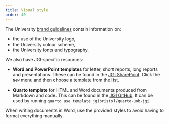 ```yaml
---
title: Visual style
order: 40
---
```


The University [brand guidelines](https://uob.sharepoint.com/sites/marketing/SitePages/Brand-guidlines.aspx) contain information on:

- the use of the University logo,
- the University colour scheme,
- the University fonts and typography.

We also have JGI-specific resources:

- **Word and PowerPoint templates** for letter, short reports, long reports and presentations.
  These can be found in the [JGI SharePoint](https://uob.sharepoint.com/teams/grp-jeangoldinginstituteteam/Shared%20Documents/Forms/All.aspx).
  Click the `New` menu and then choose a template from the list.
  
- **Quarto template** for HTML and Word documents produced from Markdown and code.
  This can be found in the [JGI GitHub](https://github.com/JGIBristol/quarto-uob-jgi/).
  It can be used by running `quarto use template jgibristol/quarto-uob-jgi`.

::: {.callout-tip}
When writing documents in Word, use the provided styles to avoid having to format everything manually.
:::

